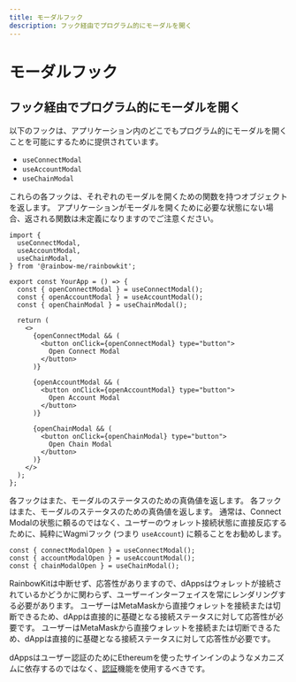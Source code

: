 ```yaml
---
title: モーダルフック
description: フック経由でプログラム的にモーダルを開く
---
```


# モーダルフック

## フック経由でプログラム的にモーダルを開く

以下のフックは、アプリケーション内のどこでもプログラム的にモーダルを開くことを可能にするために提供されています。

- `useConnectModal`
- `useAccountModal`
- `useChainModal`

これらの各フックは、それぞれのモーダルを開くための関数を持つオブジェクトを返します。 アプリケーションがモーダルを開くために必要な状態にない場合、返される関数は未定義になりますのでご注意ください。

```tsx
import {
  useConnectModal,
  useAccountModal,
  useChainModal,
} from '@rainbow-me/rainbowkit';

export const YourApp = () => {
  const { openConnectModal } = useConnectModal();
  const { openAccountModal } = useAccountModal();
  const { openChainModal } = useChainModal();

  return (
    <>
      {openConnectModal && (
        <button onClick={openConnectModal} type="button">
          Open Connect Modal
        </button>
      )}

      {openAccountModal && (
        <button onClick={openAccountModal} type="button">
          Open Account Modal
        </button>
      )}

      {openChainModal && (
        <button onClick={openChainModal} type="button">
          Open Chain Modal
        </button>
      )}
    </>
  );
};
```

各フックはまた、モーダルのステータスのための真偽値を返します。 各フックはまた、モーダルのステータスのための真偽値を返します。 通常は、Connect Modalの状態に頼るのではなく、ユーザーのウォレット接続状態に直接反応するために、純粋にWagmiフック (つまり `useAccount`) に頼ることをお勧めします。

```tsx
const { connectModalOpen } = useConnectModal();
const { accountModalOpen } = useAccountModal();
const { chainModalOpen } = useChainModal();
```

RainbowKitは中断せず、応答性がありますので、dAppsはウォレットが接続されているかどうかに関わらず、ユーザーインターフェイスを常にレンダリングする必要があります。 ユーザーはMetaMaskから直接ウォレットを接続または切断できるため、dAppは直接的に基礎となる接続ステータスに対して応答性が必要です。 ユーザーはMetaMaskから直接ウォレットを接続または切断できるため、dAppは直接的に基礎となる接続ステータスに対して応答性が必要です。

dAppsはユーザー認証のためにEthereumを使ったサインインのようなメカニズムに依存するのではなく、[認証](/docs/authentication)機能を使用するべきです。
